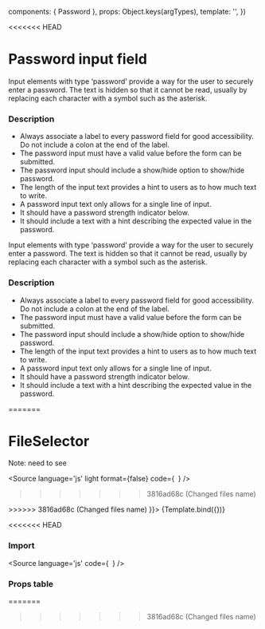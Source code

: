

  components: { Password },
  props:      Object.keys(argTypes),
  template:   '<Password v-bind="$props" />',
})

<Meta title="Components/Form/Password" />

<<<<<<< HEAD
# Password input field
Input elements with type ‘password’ provide a way for the user to securely enter a password. The text is hidden so that it cannot be read, usually by replacing each character with a symbol such as the asterisk.


### Description

- Always associate a label to every password field for good accessibility. Do not include a colon at the end of the label.
- The password input must have a valid value before the form can be submitted.
- The password input should include a show/hide option to show/hide password.
- The length of the input text provides a hint to users as to how much text to write.
- A password input text only allows for a single line of input.
- It should have a password strength indicator below.
- It should include a text with a hint describing the expected value in the password.

Input elements with type ‘password’ provide a way for the user to securely enter a password. The text is hidden so that it cannot be read, usually by replacing each character with a symbol such as the asterisk.


### Description

- Always associate a label to every password field for good accessibility. Do not include a colon at the end of the label.
- The password input must have a valid value before the form can be submitted.
- The password input should include a show/hide option to show/hide password.
- The length of the input text provides a hint to users as to how much text to write.
- A password input text only allows for a single line of input.
- It should have a password strength indicator below.
- It should include a text with a hint describing the expected value in the password.

=======
# FileSelector

Note: need to see 

<Source
  language='js'
  light
  format={false}
  code={`
  `}
/>
>>>>>>> 3816ad68c (Changed files name)

<Canvas>
  <Story
    name="Password"
    args={{
      label: 'Password',
<<<<<<< HEAD
      value: 'password1234',
      required: true
=======
      required: 'true'
>>>>>>> 3816ad68c (Changed files name)
    }}>
    {Template.bind({})}
  </Story>
</Canvas>

<<<<<<< HEAD
### Import

<Source
  language='js'
  code={`
  `}
/>

### Props table
=======
>>>>>>> 3816ad68c (Changed files name)

<ArgsTable of={Password} />
